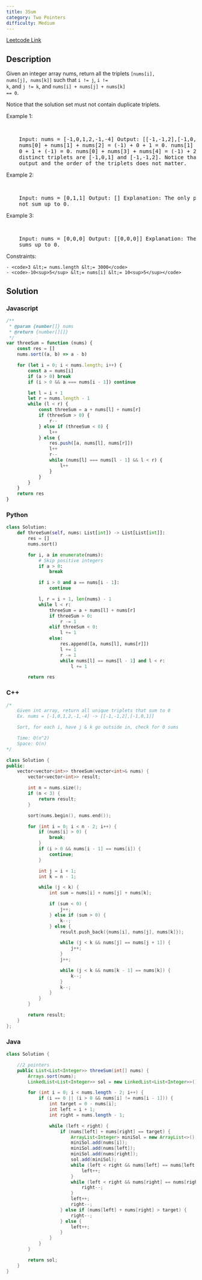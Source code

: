 ```yaml
---
title: 3Sum
category: Two Pointers
difficulty: Medium
---
```


<Callout>

[Leetcode Link](https://leetcode.com/problems/3sum)

</Callout>

## Description

Given an integer array nums, return all the triplets <code>[nums[i], nums[j], nums[k]]</code> such that <code>i != j</code>, <code>i != k</code>, and <code>j != k</code>, and <code>nums[i] + nums[j] + nums[k] == 0</code>.

Notice that the solution set must not contain duplicate triplets.

Example 1:

<br />
<pre className="overflow-x-auto">
	Input: nums = [-1,0,1,2,-1,-4] Output: [[-1,-1,2],[-1,0,1]] Explanation:
	nums[0] + nums[1] + nums[2] = (-1) + 0 + 1 = 0. nums[1] + nums[2] + nums[4] =
	0 + 1 + (-1) = 0. nums[0] + nums[3] + nums[4] = (-1) + 2 + (-1) = 0. The
	distinct triplets are [-1,0,1] and [-1,-1,2]. Notice that the order of the
	output and the order of the triplets does not matter.
</pre>

Example 2:

<br />
<pre className="overflow-x-auto">
	Input: nums = [0,1,1] Output: [] Explanation: The only possible triplet does
	not sum up to 0.
</pre>

Example 3:

<br />
<pre className="overflow-x-auto">
	Input: nums = [0,0,0] Output: [[0,0,0]] Explanation: The only possible triplet
	sums up to 0.
</pre>

Constraints:

    - <code>3 &lt;= nums.length &lt;= 3000</code>
    - <code>-10<sup>5</sup> &lt;= nums[i] &lt;= 10<sup>5</sup></code>

## Solution

### Javascript

```javascript
/**
 * @param {number[]} nums
 * @return {number[][]}
 */
var threeSum = function (nums) {
	const res = []
	nums.sort((a, b) => a - b)

	for (let i = 0; i < nums.length; i++) {
		const a = nums[i]
		if (a > 0) break
		if (i > 0 && a === nums[i - 1]) continue

		let l = i + 1
		let r = nums.length - 1
		while (l < r) {
			const threeSum = a + nums[l] + nums[r]
			if (threeSum > 0) {
				r--
			} else if (threeSum < 0) {
				l++
			} else {
				res.push([a, nums[l], nums[r]])
				l++
				r--
				while (nums[l] === nums[l - 1] && l < r) {
					l++
				}
			}
		}
	}
	return res
}
```

### Python

```python
class Solution:
    def threeSum(self, nums: List[int]) -> List[List[int]]:
        res = []
        nums.sort()

        for i, a in enumerate(nums):
            # Skip positive integers
            if a > 0:
                break

            if i > 0 and a == nums[i - 1]:
                continue

            l, r = i + 1, len(nums) - 1
            while l < r:
                threeSum = a + nums[l] + nums[r]
                if threeSum > 0:
                    r -= 1
                elif threeSum < 0:
                    l += 1
                else:
                    res.append([a, nums[l], nums[r]])
                    l += 1
                    r -= 1
                    while nums[l] == nums[l - 1] and l < r:
                        l += 1

        return res

```

### C++

```cpp
/*
    Given int array, return all unique triplets that sum to 0
    Ex. nums = [-1,0,1,2,-1,-4] -> [[-1,-1,2],[-1,0,1]]

    Sort, for each i, have j & k go outside in, check for 0 sums

    Time: O(n^2)
    Space: O(n)
*/

class Solution {
public:
    vector<vector<int>> threeSum(vector<int>& nums) {
        vector<vector<int>> result;

        int n = nums.size();
        if (n < 3) {
            return result;
        }

        sort(nums.begin(), nums.end());

        for (int i = 0; i < n - 2; i++) {
            if (nums[i] > 0) {
                break;
            }
            if (i > 0 && nums[i - 1] == nums[i]) {
                continue;
            }

            int j = i + 1;
            int k = n - 1;

            while (j < k) {
                int sum = nums[i] + nums[j] + nums[k];

                if (sum < 0) {
                    j++;
                } else if (sum > 0) {
                    k--;
                } else {
                    result.push_back({nums[i], nums[j], nums[k]});

                    while (j < k && nums[j] == nums[j + 1]) {
                        j++;
                    }
                    j++;

                    while (j < k && nums[k - 1] == nums[k]) {
                        k--;
                    }
                    k--;
                }
            }
        }

        return result;
    }
};

```

### Java

```java
class Solution {

    //2 pointers
    public List<List<Integer>> threeSum(int[] nums) {
        Arrays.sort(nums);
        LinkedList<List<Integer>> sol = new LinkedList<List<Integer>>();

        for (int i = 0; i < nums.length - 2; i++) {
            if (i == 0 || (i > 0 && nums[i] != nums[i - 1])) {
                int target = 0 - nums[i];
                int left = i + 1;
                int right = nums.length - 1;

                while (left < right) {
                    if (nums[left] + nums[right] == target) {
                        ArrayList<Integer> miniSol = new ArrayList<>();
                        miniSol.add(nums[i]);
                        miniSol.add(nums[left]);
                        miniSol.add(nums[right]);
                        sol.add(miniSol);
                        while (left < right && nums[left] == nums[left + 1]) {
                            left++;
                        }
                        while (left < right && nums[right] == nums[right - 1]) {
                            right--;
                        }
                        left++;
                        right--;
                    } else if (nums[left] + nums[right] > target) {
                        right--;
                    } else {
                        left++;
                    }
                }
            }
        }

        return sol;
    }
}

```
